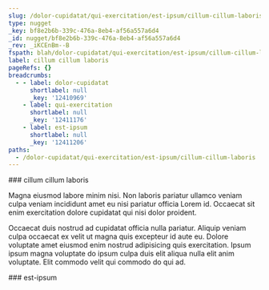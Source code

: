 ```yaml
---
slug: /dolor-cupidatat/qui-exercitation/est-ipsum/cillum-cillum-laboris
type: nugget
_key: bf8e2b6b-339c-476a-8eb4-af56a557a6d4
_id: nugget/bf8e2b6b-339c-476a-8eb4-af56a557a6d4
_rev: _iKCEnBm--B
fspath: blah/dolor-cupidatat/qui-exercitation/est-ipsum/cillum-cillum-laboris.md
label: cillum cillum laboris
pageRefs: {}
breadcrumbs:
  - - label: dolor-cupidatat
      shortlabel: null
      _key: '12410969'
    - label: qui-exercitation
      shortlabel: null
      _key: '12411176'
    - label: est-ipsum
      shortlabel: null
      _key: '12411206'
paths:
  - /dolor-cupidatat/qui-exercitation/est-ipsum/cillum-cillum-laboris
---
```


<NuggetArea>
<Nugget slug="/dolor-cupidatat/qui-exercitation/est-ipsum/cillum-cillum-laboris" type="nugget" _key="bf8e2b6b-339c-476a-8eb4-af56a557a6d4" _id="nugget/bf8e2b6b-339c-476a-8eb4-af56a557a6d4" _rev="_iKCEnBm--B" fspath="blah/dolor-cupidatat/qui-exercitation/est-ipsum/cillum-cillum-laboris.md" label="cillum cillum laboris" paths="/dolor-cupidatat/qui-exercitation/est-ipsum/cillum-cillum-laboris">
<NuggetBody>
### cillum cillum laboris

Magna eiusmod labore minim nisi. Non laboris pariatur ullamco veniam culpa veniam incididunt amet eu nisi pariatur officia Lorem id. Occaecat sit enim exercitation dolore cupidatat qui nisi dolor proident.

Occaecat duis nostrud ad cupidatat officia nulla pariatur. Aliquip veniam culpa occaecat ex velit ut magna quis excepteur id aute eu. Dolore voluptate amet eiusmod enim nostrud adipisicing quis exercitation. Ipsum ipsum magna voluptate do ipsum culpa duis elit aliqua nulla elit anim voluptate. Elit commodo velit qui commodo do qui ad.

</NuggetBody>
<Breadcrumbs>
<Crumbs>
<Crumb _key="12410969" label="dolor-cupidatat" /><Crumb _key="12411176" label="qui-exercitation" /><Crumb _key="12411206" label="est-ipsum" />
</Crumbs>
</Breadcrumbs>
</Nugget>

<NuggetsInbound>
</NuggetsInbound>
<NuggetsOutbound>
</NuggetsOutbound>
</NuggetArea>
<PassagesInbound>
<Passage direction="inbound" type="passage" _key="12411206" _id="passage/12411206" _rev="_iKCEnBm--A" label="est-ipsum" passage="est-ipsum" fspath="blah/dolor-cupidatat/qui-exercitation/est-ipsum" paths="/dolor-cupidatat/qui-exercitation/est-ipsum" slug="/dolor-cupidatat/qui-exercitation/est-ipsum">
<NuggetBody>
### est-ipsum

</NuggetBody>
<Breadcrumbs>
<Crumbs>
<Crumb _key="12410969" label="dolor-cupidatat" /><Crumb _key="12411176" label="qui-exercitation" />
</Crumbs>
</Breadcrumbs>
</Passage>

</PassagesInbound>
<PassagesOutbound>
</PassagesOutbound>